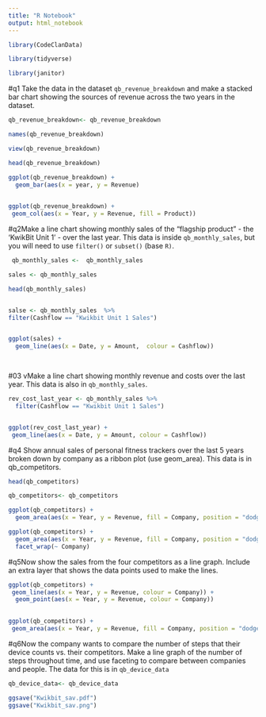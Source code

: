 ```yaml
---
title: "R Notebook"
output: html_notebook
---
```

```r
library(CodeClanData)
```

```r
library(tidyverse)
```

```r
library(janitor)
```
#q1 Take the data in the dataset `qb_revenue_breakdown` and make a stacked bar chart showing the sources of revenue across the two years in the dataset.
```r
qb_revenue_breakdown<- qb_revenue_breakdown
```



```r
names(qb_revenue_breakdown)

```


```r
view(qb_revenue_breakdown)
```


```r
head(qb_revenue_breakdown)
```
```r
ggplot(qb_revenue_breakdown) +
  geom_bar(aes(x = year, y = Revenue)
  
```

```r
ggplot(qb_revenue_breakdown) +
 geom_col(aes(x = Year, y = Revenue, fill = Product)) 
```
#q2Make a line chart showing monthly sales of the "flagship product" - the 'KwikBit Unit 1' - over the last year. This data is inside `qb_monthly_sales`, but you will need to use `filter()` or `subset()` (base `R)`.
```r
 qb_monthly_sales <-  qb_monthly_sales
```


```r
sales <- qb_monthly_sales
```

```r
head(qb_monthly_sales)
```

```r

```

```r
salse <- qb_monthly_sales  %>% 
filter(Cashflow == "Kwikbit Unit 1 Sales") 


ggplot(sales) +
  geom_line(aes(x = Date, y = Amount,  colour = Cashflow)) 

 
```

#03 vMake a line chart showing monthly revenue and costs over the last year. This data is also in `qb_monthly_sales`.

```r
rev_cost_last_year <- qb_monthly_sales %>% 
  filter(Cashflow == "Kwikbit Unit 1 Sales")


ggplot(rev_cost_last_year) +
 geom_line(aes(x = Date, y = Amount, colour = Cashflow)) 

```
#q4
Show annual sales of personal fitness trackers over the last 5 years broken down by company as a ribbon plot (use geom_area). This data is in qb_competitors. 

```r
head(qb_competitors)
```
```r
qb_competitors<- qb_competitors
```
 

```r
ggplot(qb_competitors) +
  geom_area(aes(x = Year, y = Revenue, fill = Company, position = "dodge"))  


```
```r
ggplot(qb_competitors) +
  geom_area(aes(x = Year, y = Revenue, fill = Company, position = "dodge"))  +
  facet_wrap(~ Company)
```

#q5Now show the sales from the four competitors as a line graph. Include an extra layer that shows the data points used to make the lines.
```r
ggplot(qb_competitors) + 
 geom_line(aes(x = Year, y = Revenue, colour = Company)) +
  geom_point(aes(x = Year, y = Revenue, colour = Company))
           

```


```r
ggplot(qb_competitors) +
 geom_area(aes(x = Year, y = Revenue, fill = Company, position = "dodge"))
```

#q6Now the company wants to compare the number of steps that their device counts vs. their competitors. Make a line graph of the number of steps throughout time, and use faceting to compare between companies and people. The data for this is in `qb_device_data`


```r
qb_device_data<- qb_device_data
```

```r
ggsave("Kwikbit_sav.pdf")    
ggsave("Kwikbit_sav.png")
```

